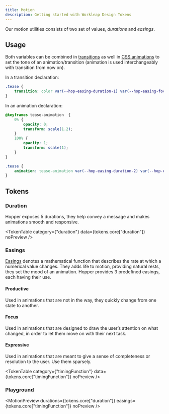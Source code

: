 ```yaml
---
title: Motion
description: Getting started with Workleap Design Tokens
---
```



Our motion utilities consists of two set of values, *durations* and *easings*.

## Usage

Both variables can be combined in [transitions](https://developer.mozilla.org/en-US/docs/Web/CSS/CSS_Transitions/Using_CSS_transitions) as well in [CSS animations](https://developer.mozilla.org/en-US/docs/Web/CSS/CSS_Animations/Using_CSS_animations) to set the tone of an animation/transition (animation is used interchangeably with transition from now on).

In a transition declaration:

```css
.tease {
    transition: color var(--hop-easing-duration-1) var(--hop-easing-focus);
}
```

In an animation declaration:

```css
@keyframes tease-animation  {
    0% {
        opacity: 0;
        transform: scale(1.2);
    }
    100% {
        opacity: 1;
        transform: scale(1);
    }
}

.tease {
    animation: tease-animation var(--hop-easing-duration-2) var(--hop-easing-productive);
}
```

## Tokens

### Duration

Hopper exposes 5 durations, they help convey a message and makes animations smooth and responsive.

<TokenTable category={"duration"} data={tokens.core["duration"]} noPreview />

### Easings

[Easings](https://developer.mozilla.org/en-US/docs/Web/CSS/easing-function) denotes a mathematical function that describes the rate at which a numerical value changes. They adds life to motion, providing natural rests, they set the mood of an animation. Hopper provides 3 predefined easings, each having their use.

#### Productive

Used in animations that are not in the way, they quickly change from one state to another.

#### Focus

Used in animations that are designed to draw the user’s attention on what changed, in order to let them move on with their next task.

#### Expressive

Used in animations that are meant to give a sense of completeness or resolution to the user. Use them sparsely.

<TokenTable category={"timingFunction"} data={tokens.core["timingFunction"]} noPreview />

### Playground

<MotionPreview durations={tokens.core["duration"]} easings={tokens.core["timingFunction"]} noPreview />
